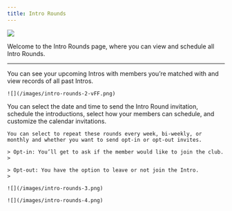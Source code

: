 ```yaml
---
title: Intro Rounds
---
```

![](/images/intro-rounds-1-vFF.png)

Welcome to the Intro Rounds page, where you can view and schedule all Intro Rounds.

---
<Tabs>
  <Tab title="Viewing Intro Rounds">
    You can see your upcoming Intros with members you’re matched with and view records of all past Intros. 

    ![](/images/intro-rounds-2-vFF.png)
  </Tab>
  <Tab title="Scheduling Intro Rounds">
    You can select the date and time to send the Intro Round invitation, schedule the introductions, select how your members can schedule, and     customize the calendar invitations.

    You can select to repeat these rounds every week, bi-weekly, or monthly and whether you want to send opt-in or opt-out invites. 

    > Opt-in: You’ll get to ask if the member would like to join the club.
    > 

    > Opt-out: You have the option to leave or not join the Intro.
    >

    ![](/images/intro-rounds-3.png)

    ![](/images/intro-rounds-4.png)
  </Tab>
</Tabs>

